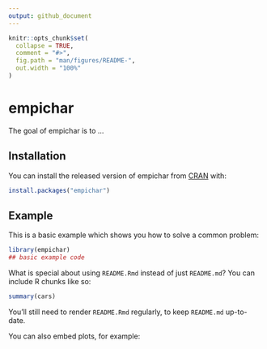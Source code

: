 ```yaml
---
output: github_document
---
```


<!-- README.md is generated from README.Rmd. Please edit that file -->

```r
knitr::opts_chunk$set(
  collapse = TRUE,
  comment = "#>",
  fig.path = "man/figures/README-",
  out.width = "100%"
)
```
# empichar

<!-- badges: start -->
<!-- badges: end -->

The goal of empichar is to ...

## Installation

You can install the released version of empichar from [CRAN](https://CRAN.R-project.org) with:

``` r
install.packages("empichar")
```

## Example

This is a basic example which shows you how to solve a common problem:

```r
library(empichar)
## basic example code
```

What is special about using `README.Rmd` instead of just `README.md`? You can include R chunks like so:

```r
summary(cars)
```

You'll still need to render `README.Rmd` regularly, to keep `README.md` up-to-date.

You can also embed plots, for example:
